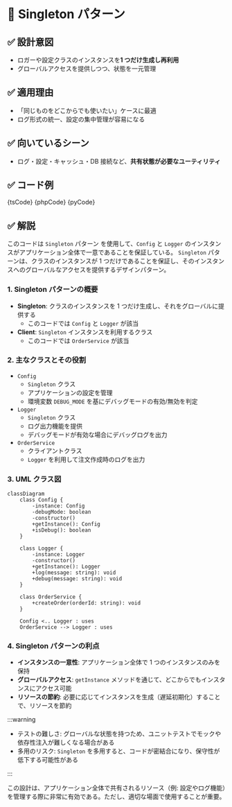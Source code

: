 

# 🧩 Singleton パターン

## ✅ 設計意図

- ロガーや設定クラスのインスタンスを**1 つだけ生成し再利用**
- グローバルアクセスを提供しつつ、状態を一元管理

## ✅ 適用理由

- 「同じものをどこからでも使いたい」ケースに最適
- ログ形式の統一、設定の集中管理が容易になる

## ✅ 向いているシーン

- ログ・設定・キャッシュ・DB 接続など、**共有状態が必要なユーティリティ**

## ✅ コード例

<Tabs groupId="language">
  <TabItem value="ts" label="TypeScript">
    <CodeBlock language="ts">{tsCode}</CodeBlock>
  </TabItem>
  <TabItem value="php" label="PHP">
    <CodeBlock language="php">{phpCode}</CodeBlock>
  </TabItem>
  <TabItem value="python" label="Python">
    <CodeBlock language="python">{pyCode}</CodeBlock>
  </TabItem>
</Tabs>

## ✅ 解説

このコードは `Singleton` パターン を使用して、`Config` と `Logger` のインスタンスがアプリケーション全体で一意であることを保証している。
`Singleton` パターンは、クラスのインスタンスが 1 つだけであることを保証し、そのインスタンスへのグローバルなアクセスを提供するデザインパターン。

### 1. Singleton パターンの概要

- **Singleton**: クラスのインスタンスを 1 つだけ生成し、それをグローバルに提供する
  - このコードでは `Config` と `Logger` が該当
- **Client**: `Singleton` インスタンスを利用するクラス
  - このコードでは `OrderService` が該当

### 2. 主なクラスとその役割

- `Config`
  - `Singleton` クラス
  - アプリケーションの設定を管理
  - 環境変数 `DEBUG_MODE` を基にデバッグモードの有効/無効を判定
- `Logger`
  - `Singleton` クラス
  - ログ出力機能を提供
  - デバッグモードが有効な場合にデバッグログを出力
- `OrderService`
  - クライアントクラス
  - `Logger` を利用して注文作成時のログを出力

### 3. UML クラス図

```mermaid
classDiagram
    class Config {
        -instance: Config
        -debugMode: boolean
        -constructor()
        +getInstance(): Config
        +isDebug(): boolean
    }

    class Logger {
        -instance: Logger
        -constructor()
        +getInstance(): Logger
        +log(message: string): void
        +debug(message: string): void
    }

    class OrderService {
        +createOrder(orderId: string): void
    }

    Config <.. Logger : uses
    OrderService --> Logger : uses
```

### 4. Singleton パターンの利点

- **インスタンスの一意性**: アプリケーション全体で 1 つのインスタンスのみを保持
- **グローバルアクセス**: `getInstance` メソッドを通じて、どこからでもインスタンスにアクセス可能
- **リソースの節約**: 必要に応じてインスタンスを生成（遅延初期化）することで、リソースを節約

:::warning

- テストの難しさ: グローバルな状態を持つため、ユニットテストでモックや依存性注入が難しくなる場合がある
- 多用のリスク: `Singleton` を多用すると、コードが密結合になり、保守性が低下する可能性がある

:::

この設計は、アプリケーション全体で共有されるリソース（例: 設定やログ機能）を管理する際に非常に有効である。ただし、適切な場面で使用することが重要。
